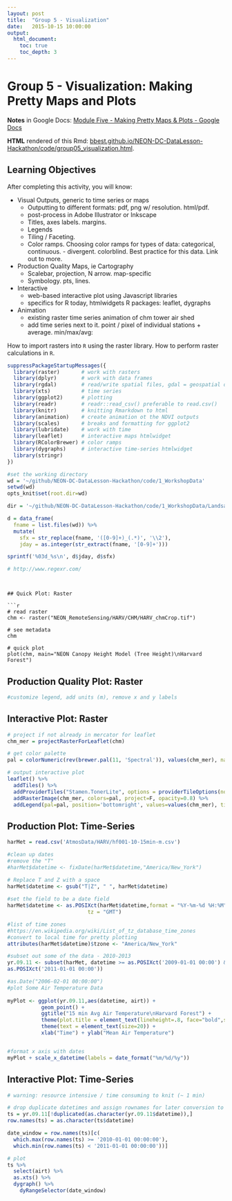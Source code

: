 ```yaml
---
layout: post
title:  "Group 5 - Visualization"
date:   2015-10-15 10:00:00
output: 
  html_document:
    toc: true
    toc_depth: 3
---
```


# Group 5 - Visualization: Making Pretty Maps and Plots

**Notes** in Google Docs: [Module Five - Making Pretty Maps & Plots - Google Docs](https://docs.google.com/document/d/1g6E8bxHtT-GZFh3T99l4laZra7jHwM0y8h-3Slr-MAE/edit#)

**HTML** rendered of this Rmd: [bbest.github.io/NEON-DC-DataLesson-Hackathon/code/group05_visualization.html](http://bbest.github.io/NEON-DC-DataLesson-Hackathon/code/group05_visualization.html).


## Learning Objectives

After completing this activity, you will know:

- Visual Outputs, generic to time series or maps
    - Outputting to different formats: pdf, png w/ resolution. html/pdf.
    - post-process in Adobe Illustrator or Inkscape
    - Titles, axes labels. margins.
    - Legends
    - Tiling / Faceting.
    - Color ramps. Choosing color ramps for types of data: categorical, continuous. - divergent. colorblind. Best practice for this data. Link out to more.
- Production Quality Maps, ie Cartography
    - Scalebar, projection, N arrow. map-specific
    - Symbology. pts, lines.
- Interactive
    - web-based interactive plot using Javascript libraries 
    - specifics for R today, htmlwidgets R packages: leaflet, dygraphs
- Animation
    - existing raster time series animation of chm tower air shed
    - add time series next to it. point / pixel of individual stations + average. min/max/avg:

How to import rasters into `R` using the raster library.
How to perform raster calculations in `R`.





```r
suppressPackageStartupMessages({
  library(raster)       # work with rasters
  library(dplyr)        # work with data frames
  library(rgdal)        # read/write spatial files, gdal = geospatial data abstraction library
  library(xts)          # time series
  library(ggplot2)      # plotting
  library(readr)        # readr::read_csv() preferable to read.csv()
  library(knitr)        # knitting Rmarkdown to html
  library(animation)    # create animation ot the NDVI outputs
  library(scales)       # breaks and formatting for ggplot2
  library(lubridate)    # work with time
  library(leaflet)      # interactive maps htmlwidget
  library(RColorBrewer) # color ramps
  library(dygraphs)     # interactive time-series htmlwidget
  library(stringr)
})

#set the working directory
wd = '~/github/NEON-DC-DataLesson-Hackathon/code/1_WorkshopData'
setwd(wd)
opts_knit$set(root.dir=wd)
```

```r
dir = '~/github/NEON-DC-DataLesson-Hackathon/code/1_WorkshopData/Landsat_NDVI/HARV/2011/ndvi'

d = data_frame(
  fname = list.files(wd)) %>%
  mutate(
    sfx = str_replace(fname, '([0-9]+)_(.*)', '\\2'),
    jday = as.integer(str_extract(fname, '[0-9]+')))

sprintf('%03d_%s\n', d$jday, d$sfx)

# http://www.regexr.com/
```


```


## Quick Plot: Raster

```r
# read raster
chm <- raster("NEON_RemoteSensing/HARV/CHM/HARV_chmCrop.tif")

# see metadata
chm

# quick plot
plot(chm, main="NEON Canopy Height Model (Tree Height)\nHarvard Forest")
```


## Production Quality Plot: Raster

```r
#customize legend, add units (m), remove x and y labels

```

## Interactive Plot: Raster

```r
# project if not already in mercator for leaflet
chm_mer = projectRasterForLeaflet(chm)

# get color palette
pal = colorNumeric(rev(brewer.pal(11, 'Spectral')), values(chm_mer), na.color = "transparent")

# output interactive plot
leaflet() %>%
  addTiles() %>%
  addProviderTiles("Stamen.TonerLite", options = providerTileOptions(noWrap = TRUE)) %>% 
  addRasterImage(chm_mer, colors=pal, project=F, opacity=0.8) %>%
  addLegend(pal=pal, position='bottomright', values=values(chm_mer), title='CHM')
```


## Production Plot: Time-Series

```r
harMet = read.csv('AtmosData/HARV/hf001-10-15min-m.csv')

#clean up dates
#remove the "T"
#harMet$datetime <- fixDate(harMet$datetime,"America/New_York")

# Replace T and Z with a space
harMet$datetime <- gsub("T|Z", " ", harMet$datetime)
  
#set the field to be a date field
harMet$datetime <- as.POSIXct(harMet$datetime,format = "%Y-%m-%d %H:%M", 
                          tz = "GMT")

#list of time zones
#https://en.wikipedia.org/wiki/List_of_tz_database_time_zones
#convert to local time for pretty plotting
attributes(harMet$datetime)$tzone <- "America/New_York"

#subset out some of the data - 2010-2013 
yr.09.11 <- subset(harMet, datetime >= as.POSIXct('2009-01-01 00:00') & datetime <=
as.POSIXct('2011-01-01 00:00'))

#as.Date("2006-02-01 00:00:00")
#plot Some Air Temperature Data
  
myPlot <- ggplot(yr.09.11,aes(datetime, airt)) +
           geom_point() +
           ggtitle("15 min Avg Air Temperature\nHarvard Forest") +
           theme(plot.title = element_text(lineheight=.8, face="bold",size = 20)) +
           theme(text = element_text(size=20)) +
           xlab("Time") + ylab("Mean Air Temperature")


#format x axis with dates
myPlot + scale_x_datetime(labels = date_format("%m/%d/%y"))
```


## Interactive Plot: Time-Series

```r
# warning: resource intensive / time consuming to knit (~ 1 min)

# drop duplicate datetimes and assign rownames for later conversion to xts
ts = yr.09.11[!duplicated(as.character(yr.09.11$datetime)),]
row.names(ts) = as.character(ts$datetime)

date_window = row.names(ts)[c(
  which.max(row.names(ts) >= '2010-01-01 00:00:00'),
  which.min(row.names(ts) < '2011-01-01 00:00:00'))]

# plot
ts %>%
  select(airt) %>%
  as.xts() %>%
  dygraph() %>%
    dyRangeSelector(date_window)
```




